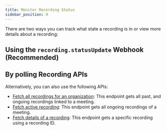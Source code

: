 ```yaml
---
title: Monitor Recording Status
sidebar_position: 9
---
```


There are two ways you can track what state a recording is in or view more
details about a recording:

## Using the `recording.statusUpdate` Webhook (Recommended)
 
## By polling Recording APIs

Alternatively, you can also use the following APIs:

- [Fetch all recordings for an organization](/api/?v=v2#/operations/get_all_recordings):
  This endpoint gets all past, and ongoing recordings linked to a meeting.
- [Fetch active recording](/api/?v=v2#/operations/get_active_recording): This
  endpoint gets all ongoing recordings of a meeting.
- [Fetch details of a recording](/api/?v=v2#/operations/get_one_recording): This
  endpoint gets a specific recording using a recording ID.
